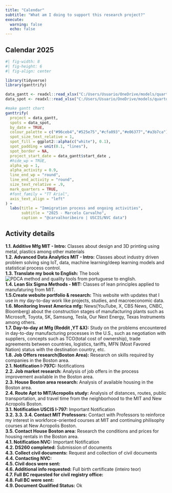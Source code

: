 ```yaml
---
title: "Calendar"
subtitle: "What am I doing to support this research project?"
execute: 
  warning: false
  echo: false
---
```


::: panel-tabset
## Calendar 2025

```r
#| fig-width: 8
#| fig-height: 6
#| fig-align: center

library(tidyverse)
library(ganttrify)

data_gantt <- readxl::read_xlsx("C:/Users/Usuario/OneDrive/models/quarto_projects/db/gantt_research24.xlsx", sheet = 1)
data_spot <- readxl::read_xlsx("C:/Users/Usuario/OneDrive/models/quarto_projects/db/gantt_research24.xlsx", sheet = 2)

#make gantt chart
ganttrify(
  project = data_gantt,
  spots = data_spot,
  by_date = TRUE,
  colour_palette = c("#96ceb4","#525e75","#cfa093","#e06377","#a3b7ca"),            #wesanderson::wes_palette("IsleofDogs2"),
  spot_size_text_relative = 1,
  spot_fill = ggplot2::alpha(c("white"), 0.1),
  spot_padding = unit(0.1, "lines"),
  spot_border = NA,
  project_start_date = data_gantt$start_date ,
  #hide_wp = TRUE,
  alpha_wp = 1,
  alpha_activity = 0.9,
  line_end_wp = "round",
  line_end_activity = "round",
  size_text_relative = .9,
  mark_quarters = TRUE,
  #font_family = "TT Arial",
  axis_text_align = "left"
) +
  labs(title = "Immigration process and ongoing activities",
       subtitle = "2025 - Marcelo Carvalho",
       caption = "@carvalhoribeiro | USCIS/NVC data")
```

## Activity details

**1.1. Additive Mfg MIT - Intro:** Classes about design and 3D printing using metal, plastics among other materials\
**1.2. Advanced Data Analytics MIT - Intro:** Classes about industry driven problem solving sing IoT, data, machine learning/deep learning models and statistical process control.\
**1.3. Translate my book to English:** The book ![PDCA method and quality tools](https://factorialmap.github.io/pdca/) from portuguese to english.\
**1.4. Lean Six Sigma Methods - MIT:** Classes of lean principles applied to manufaturing from MIT.\
**1.5.Create website portfolio & research:** This website with updates that I use in my day-to-day work like projects, studies, and macroeconomic data.\
**1.6. Monitoring Invest America mfg:** News(YouTube, X, CBS News, CNBC, Bloomberg) about the construction stages of manufacturing plants such as Microsoft, Toyota, SK, Samsung, Tesla, Our Next Energy, Texas Instruments among others.\
**1.7. Day-to-day at Mfg (Reddit ,YT &X):** Study on the problems encountered in day-to-day manufacturing processes in the U.S., such as negotiation with suppliers, concepts such as TCO(total cost of ownership), trade agreements between countries, logistics, tariffs, MFN (Most Favored Nation) status with the destination country, etc.\
**1.8. Job Offers research(Boston Area):** Research on skills required by companies in the Boston area.\
**2.1. Notification I-797C:** Notifications\
**2.2. Job market research:** Analysis of job offers in the process improvement available in the Boston area.\
**2.3. House Boston area research:** Analysis of available housing in the Boston area.\
**2.4. Route Apt to MIT/Acropolis study:** Analysis of distances, routes, public transportation, and travel time from the neighborhood to the MIT and New Acropolis Boston.\
**3.1. Notification USCIS I-797:** Important Notification\
**3.2. 3.3. 3.4. Contact MIT Professors:** Contact with Professors to reinforce my interest in workforce-oriented courses at MIT and continuing philisophy courses at New Acropolis Boston.\
**3.5. Contact House Boston area:** Research the conditions and prices for housing rentals in the Boston area.\
**4.1. Notification NVC:** Important Notification\
**4.2. DS260 completed:** Submission of documents\
**4.3. Collect civil documents:** Request and collection of civil documents\
**4.4. Contacting NVC:**\
**4.5. Civil docs were sent:**\
**4.6. Additional info requested:** Full birth certificate (inteiro teor)\
**4.7. Full BC requested for civil registry office:**\
**4.8. Full BC were sent:**\
**4.9. Document Qualified Status:** Ok\
:::
